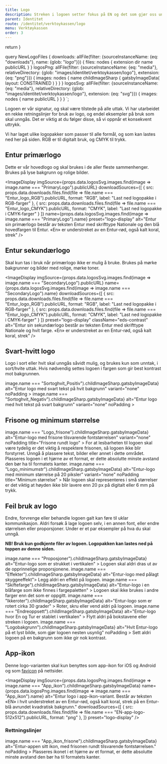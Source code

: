 ```yaml
---
title: Logo
description: Streken i logoen setter fokus på EN og det som gjør oss unike. Streken er et symbol på innholdet i sin mest minimalistiske form.
parent: Identitet
route: /identitet/verktoykassen/logo
menu: Verktøykassen
order: 3
---
```



  return <SEO title={props.pageContext.frontmatter.title} description={props.pageContext.frontmatter.description} pathname={props.pageContext.frontmatter.route} />
}

query NewLogoFiles {
  downloads: allFile(filter: {sourceInstanceName: {eq: "downloads"}, name: {glob: "*logo*"}}) {
    files: nodes {
      extension
      dir
      name
      publicURL
    }
  }
  logosPng: allFile(filter: {sourceInstanceName: {eq: "media"}, relativeDirectory:  {glob: "images/identitet/verktoykassen/logo"}, extension: {eq: "png"}}) {
    images: nodes {
      name
      childImageSharp {
         gatsbyImageData(
          layout: CONSTRAINED
        )
      }
    }
  }
  logosSvg: allFile(filter: {sourceInstanceName: {eq: "media"}, relativeDirectory: {glob: "images/identitet/verktoykassen/logo"}, extension: {eq: "svg"}}) {
    images: nodes {
      name
      publicURL
    }
  }
}
`;

<PageHeader />

Logoen er vår signatur, og skal være tilstede på alle uttak. Vi har utarbeidet en rekke retningslinjer for bruk av logo, og endel eksempler på bruk som skal unngås. Det er viktig at du følger disse, så vi oppnår et konsekvent uttrykk.

Vi har laget ulike logopakker som passer til alle formål, og som kan lastes ned her på siden.
RGB er til digitalt bruk, og CMYK til trykk.

## Entur primærlogo

Dette er vår hovedlogo og skal brukes i de aller fleste sammenhenger. Brukes på lyse bakgrunn og rolige bilder.
 
<ImageDisplay 
  imgSource={props.data.logosSvg.images.find(image => image.name === "PrimaryLogo").publicURL}
  downloadSources={[
    { src: props.data.downloads.files.find(file => file.name === "Entur_logo_RGB").publicURL, format: "RGB", label: "Last ned logopakke i RGB-farger" },
    { src: props.data.downloads.files.find(file => file.name === "Entur_logo_CMYK").publicURL, format: "CMYK", label: "Last ned logopakke i CMYK-farger" }
  ]} 
  name={props.data.logosSvg.images.find(image => image.name === "PrimaryLogo").name}
  preset="logo-display"
  alt="Entur sin primærlogo består av teksten Entur med skrifttype Nationale og den blå hovedfargen til Entur. «En» er understreket av en Entur-rød, også kalt koral, strek"
/>

## Entur sekundærlogo

Skal kun tas i bruk når primærlogo ikke er mulig å bruke. Brukes på mørke bakgrunner og bilder med rolige, mørke toner.

<ImageDisplay 
  imgSource={props.data.logosSvg.images.find(image => image.name === "SecondaryLogo").publicURL}
  name={props.data.logosSvg.images.find(image => image.name === "SecondaryLogo").name}
  downloadSources={[
    { src: props.data.downloads.files.find(file => file.name === "Entur_logo_RGB").publicURL, format: "RGB", label: "Last ned logopakke i RGB-farger" }, 
    { src: props.data.downloads.files.find(file => file.name === "Entur_logo_CMYK").publicURL, format: "CMYK", label: "Last ned logopakke i CMYK-farger" }
  ]}
  preset="logo-display"
  className="eds-contrast"
  alt="Entur sin sekundærlogo består av teksten Entur med skrifttype Nationale og hvit farge. «En» er understreket av en Entur-rød, også kalt koral, strek"
/>

## Svart-hvitt logo

Logo i sort eller hvit skal unngås såvidt mulig, og brukes kun som unntak, i sort/hvite uttak. Hvis nødvendig settes logoen i fargen som gir best kontrast mot bakgrunnen.

<DoDontGroup>
  <DoDontCard
    imgSource={props.data.logosPng.images.find(image => image.name === "Sortoghvit_Positiv").childImageSharp.gatsbyImageData}
    alt="Entur logo med svart tekst på hvit bakgrunn"
    variant="none"
    noPadding
    >
  </DoDontCard>
  <DoDontCard
    imgSource={props.data.logosPng.images.find(image => image.name === "Sortoghvit_Negativ").childImageSharp.gatsbyImageData}
    alt="Entur logo med hvit tekst på svart bakgrunn"
    variant="none"
    noPadding
    >
  </DoDontCard>
</DoDontGroup>

## Frisone og minimum størrelse

<DoDontGroup>
  <DoDontCard
      imgSource={props.data.logosPng.images.find(image => image.name === "Logo_frisone").childImageSharp.gatsbyImageData}
      alt="Entur-logo med frisone tilsvarende fontstørrelsen"
      variant="none"
      noPadding
      title="Frisone rundt logo"
    >
      For at lesbarheten til logoen skal være tydelig er det viktig å respektere
      frisonen, så logoen ikke blir forstyrret. Unngå å plassere tekst, bilder
      eller annet i dette området. Plasseres logoen i et hjørne av et format, er
      dette absolutte minste avstand den bør ha til formatets kanter.
  </DoDontCard>
  <DoDontCard
      imgSource={props.data.logosPng.images.find(image => image.name === "Logo_minimumstr").childImageSharp.gatsbyImageData}
      alt="Entur-logo med minimum størrelse på 20 piksler"
      variant="none"
      noPadding
      title="Minimum størrelse"
    >
      Når logoen skal representeres i små størrelser er det viktig at høyden
      ikke blir lavere enn 20 px på digitalt eller 6 mm på trykk.
  </DoDontCard>
</DoDontGroup>

## Feil bruk av logo

Endre, forvrenge eller behandle logoen galt kan føre til uklar kommunikasjon. Aldri forsøk å lage logoen selv, i en annen font, eller endre størrelsen eller proporsjoner. Under er et par eksempler på hva du skal unngå.

**NB! Bruk kun godkjente filer av logoen. Logopakken kan lastes ned på toppen av denne siden.**

<DoDontGroup>
  <DoDontCard
    title="Proporsjoner"
    variant="negative"
    imgSource={props.data.logosPng.images.find(image => image.name === "Proposjoner").childImageSharp.gatsbyImageData}
    alt="Entur-logo som er strukket i vertikalen"
  >
      Logoen skal aldri dras ut av de opprinnelige proporsjonene.
  </DoDontCard>
  <DoDontCard title="Effekter" variant="negative" imgSource={props.data.logosPng.images.find(image => image.name === "Effekter").childImageSharp.gatsbyImageData} alt="Entur-logo med pålagt skyggeeffekt">
  Legg aldri en effekt på logoen.
  </DoDontCard>
  <DoDontCard
    title="Skifte farge"
    variant="negative"
    imgSource={props.data.logosPng.images.find(image => image.name === "Skiftefarge").childImageSharp.gatsbyImageData}
    alt="Entur-logo i en blåfarge som ikke finnes i fargepaletten"
  >
      Logoen skal ikke brukes i andre farger enn det som er oppgitt.
  </DoDontCard>
  <DoDontCard
    title="Rotéring"
    variant="negative"
    imgSource={props.data.logosPng.images.find(image => image.name === "Ikkeroter").childImageSharp.gatsbyImageData}
    alt="Entur-logo som er rotert cirka 30 grader"
  >
  Roter, skru eller vend aldri på logoen.
  </DoDontCard>
  <DoDontCard
    title="Endre oppsett"
    variant="negative"
    imgSource={props.data.logosPng.images.find(image => image.name === "Endreoppsett").childImageSharp.gatsbyImageData}
    alt="Entur-logo hvor En og Tur er stablet i vertikalen"
  >
   Flytt aldri på bokstavene eller streken i logoen.
  </DoDontCard>
  <DoDontCard
    title="Logo på bakgrunn"
    variant="negative"
    imgSource={props.data.logosPng.images.find(image => image.name === "Logobakgrunn").childImageSharp.gatsbyImageData}
    alt="Hvit Entur-logo på et lyst bilde, som gjør logoen nesten usynlig"
    noPadding
  >
  Sett aldri logoen på en bakgrunn som ikke gir nok kontrast.
  </DoDontCard>
</DoDontGroup>

## App-ikon

Denne logo-varianten skal kun benyttes som app-ikon for iOS og Android og som [favicon](https://en.wikipedia.org/wiki/Favicon) på nettsider.

<ImageDisplay 
  imgSource={props.data.logosPng.images.find(image => image.name === "App_ikon").childImageSharp.gatsbyImageData} 
  name={props.data.logosPng.images.find(image => image.name === "App_ikon").name} 
  alt="Entur logo i app-ikon-variant. Består av teksten «EN» i hvit understreket av en Entur-rød, også kalt koral, strek på en Entur-blå avrundet kvadratisk bakgrunn."
  downloadSources={[
    { src: props.data.downloads.files.find(file => file.name === "EN-app-logo-512x512").publicURL, format: "png" }, 
  ]} 
  preset="logo-display"
/>

### Rettningslinjer

<DoDontGroup>
  <DoDontCard
    title="Frisone rundt app-ikon"
    variant="none"
    imgSource={props.data.logosPng.images.find(image => image.name === "App_ikon_frisone").childImageSharp.gatsbyImageData}
    alt="Entur-appen sitt ikon, med frisonen rundt tilsvarende fontstørrelsen."
    noPadding
  >
    Plasseres ikonet i et hjørne av et format, er dette absolutte minste avstand
    den bør ha til formatets kanter.
  </DoDontCard>
</DoDontGroup>
